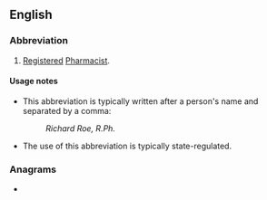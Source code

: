 {{also|RPH}}
==English==

===Abbreviation===
{{rfc-header|Abbreviation}}
{{en-abbr}}

# {{lb|en|US}} [[registered|Registered]] [[pharmacist|Pharmacist]].

====Usage notes====
* This abbreviation is typically written after a person's name and separated by a comma:
*: ''Richard Roe, R.Ph.''
* The use of this abbreviation is typically state-regulated.

===Anagrams===
* {{anagrams|en|hPR|phr}}